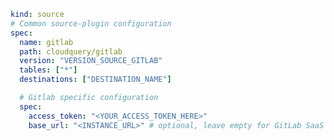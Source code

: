 ```yaml copy
kind: source
# Common source-plugin configuration
spec:
  name: gitlab
  path: cloudquery/gitlab
  version: "VERSION_SOURCE_GITLAB"
  tables: ["*"]
  destinations: ["DESTINATION_NAME"]

  # Gitlab specific configuration
  spec:
    access_token: "<YOUR_ACCESS_TOKEN_HERE>"
    base_url: "<INSTANCE_URL>" # optional, leave empty for GitLab SaaS
```
